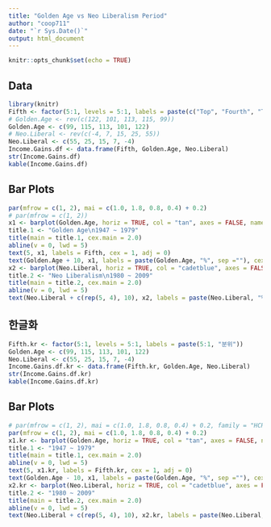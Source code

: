 ```yaml
---
title: "Golden Age vs Neo Liberalism Period"
author: "coop711"
date: "`r Sys.Date()`"
output: html_document
---
```


```r
knitr::opts_chunk$set(echo = TRUE)
```

## Data

```r
library(knitr)
Fifth <- factor(5:1, levels = 5:1, labels = paste(c("Top", "Fourth", "Third", "Second", "Bottom"), "Fifth"))
# Golden.Age <- rev(c(122, 101, 113, 115, 99))
Golden.Age <- c(99, 115, 113, 101, 122)
# Neo.Liberal <- rev(c(-4, 7, 15, 25, 55))
Neo.Liberal <- c(55, 25, 15, 7, -4)
Income.Gains.df <- data.frame(Fifth, Golden.Age, Neo.Liberal)
str(Income.Gains.df)
kable(Income.Gains.df)
```

## Bar Plots

```r
par(mfrow = c(1, 2), mai = c(1.0, 1.8, 0.8, 0.4) + 0.2)
# par(mfrow = c(1, 2))
x1 <- barplot(Golden.Age, horiz = TRUE, col = "tan", axes = FALSE, names.arg = "", xlim = c(0, 140), space = 0.5, las = 1, axisnames = TRUE)
title.1 <- "Golden Age\n1947 ~ 1979"
title(main = title.1, cex.main = 2.0)
abline(v = 0, lwd = 5)
text(5, x1, labels = Fifth, cex = 1, adj = 0)
text(Golden.Age + 10, x1, labels = paste(Golden.Age, "%", sep =""), cex = 1)
x2 <- barplot(Neo.Liberal, horiz = TRUE, col = "cadetblue", axes = FALSE, names.arg = Fifth, xlim = c(0, 80), space = 0.5, las = 1, axisnames = TRUE)
title.2 <- "Neo Liberalism\n1980 ~ 2009"
title(main = title.2, cex.main = 2.0)
abline(v = 0, lwd = 5)
text(Neo.Liberal + c(rep(5, 4), 10), x2, labels = paste(Neo.Liberal, "%", sep = ""), cex = 1)
```

## 한글화

```r
Fifth.kr <- factor(5:1, levels = 5:1, labels = paste(5:1, "분위"))
Golden.Age <- c(99, 115, 113, 101, 122)
Neo.Liberal <- c(55, 25, 15, 7, -4)
Income.Gains.df.kr <- data.frame(Fifth.kr, Golden.Age, Neo.Liberal)
str(Income.Gains.df.kr)
kable(Income.Gains.df.kr)
```

## Bar Plots

```r
# par(mfrow = c(1, 2), mai = c(1.0, 1.8, 0.8, 0.4) + 0.2, family = "HCR Dotum LVT")
par(mfrow = c(1, 2), mai = c(1.0, 1.8, 0.8, 0.4) + 0.2)
x1.kr <- barplot(Golden.Age, horiz = TRUE, col = "tan", axes = FALSE, names.arg = "", xlim = c(0, 130), space = 0.5, las = 1, axisnames = TRUE)
title.1 <- "1947 ~ 1979"
title(main = title.1, cex.main = 2.0)
abline(v = 0, lwd = 5)
text(5, x1.kr, labels = Fifth.kr, cex = 1, adj = 0)
text(Golden.Age - 10, x1, labels = paste(Golden.Age, "%", sep =""), cex = 1)
x2.kr <- barplot(Neo.Liberal, horiz = TRUE, col = "cadetblue", axes = FALSE, names.arg = Fifth.kr, xlim = c(0, 80), space = 0.5, las = 1, axisnames = TRUE)
title.2 <- "1980 ~ 2009"
title(main = title.2, cex.main = 2.0)
abline(v = 0, lwd = 5)
text(Neo.Liberal + c(rep(5, 4), 10), x2.kr, labels = paste(Neo.Liberal, "%", sep = ""), cex = 1)
```


